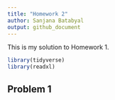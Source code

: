 ```yaml
---
title: "Homework 2"
author: Sanjana Batabyal 
output: github_document
---
```


This is my solution to Homework 1.

```r
library(tidyverse)
library(readxl)
```

## Problem 1